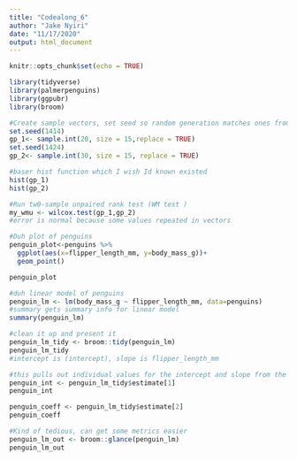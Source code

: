 ```yaml
---
title: "Codealong_6"
author: "Jake Nyiri"
date: "11/17/2020"
output: html_document
---
```


```r
knitr::opts_chunk$set(echo = TRUE)
```

```r
library(tidyverse)
library(palmerpenguins)
library(ggpubr)
library(broom)
```
```r
#Create sample vectors, set seed so random generation matches ones from lab
set.seed(1414)
gp_1<- sample.int(20, size = 15,replace = TRUE)
set.seed(1424)
gp_2<- sample.int(30, size = 15, replace = TRUE)

```

```r
#baser hist function which I wish Id known existed
hist(gp_1)
hist(gp_2)

```

```r
#Run tw0-sample unpaired rank test (WM test )
my_wmu <- wilcox.test(gp_1,gp_2)
#error is normal because some values repeated in vectors
```
```r
#Duh plot of penguins
penguin_plot<-penguins %>% 
  ggplot(aes(x=flipper_length_mm, y=body_mass_g))+
  geom_point()

penguin_plot
```
```r
#duh linear model of penguins
penguin_lm <- lm(body_mass_g ~ flipper_length_mm, data=penguins)
#summary gets summary info for linear model
summary(penguin_lm)
```
```r
#clean it up and present it
penguin_lm_tidy <- broom::tidy(penguin_lm)
penguin_lm_tidy
#intercept is (intercept), slope is flipper_length_mm
```
```r
#this pulls out individual values for the intercept and slope from the summary
penguin_int <- penguin_lm_tidy$estimate[1]
penguin_int

penguin_coeff <- penguin_lm_tidy$estimate[2]
penguin_coeff
```
```r
#Kind of tedious, can get some metrics easier
penguin_lm_out <- broom::glance(penguin_lm)
penguin_lm_out
```


